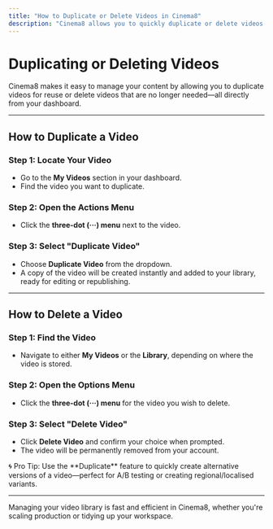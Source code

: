 ---
title: "How to Duplicate or Delete Videos in Cinema8"
description: "Cinema8 allows you to quickly duplicate or delete videos directly from the dashboard."
---


# Duplicating or Deleting Videos

Cinema8 makes it easy to manage your content by allowing you to duplicate videos for reuse or delete videos that are no longer needed—all directly from your dashboard.

---

## How to Duplicate a Video

<Steps>

### Step 1: Locate Your Video

- Go to the **My Videos** section in your dashboard.
- Find the video you want to duplicate.

### Step 2: Open the Actions Menu

- Click the **three-dot (···) menu** next to the video.

### Step 3: Select "Duplicate Video"

- Choose **Duplicate Video** from the dropdown.
- A copy of the video will be created instantly and added to your library, ready for editing or republishing.

</Steps>

---

## How to Delete a Video

<Steps>

### Step 1: Find the Video

- Navigate to either **My Videos** or the **Library**, depending on where the video is stored.

### Step 2: Open the Options Menu

- Click the **three-dot (···) menu** for the video you wish to delete.

### Step 3: Select "Delete Video"

- Click **Delete Video** and confirm your choice when prompted.
- The video will be permanently removed from your account.

</Steps>

<Callout type="info">
🌀 Pro Tip: Use the **Duplicate** feature to quickly create alternative versions of a video—perfect for A/B testing or creating regional/localised variants.
</Callout>

---

Managing your video library is fast and efficient in Cinema8, whether you're scaling production or tidying up your workspace.
